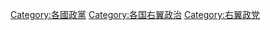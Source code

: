 {{Categories by country|nocat}}
[[Category:各國政黨|Category:各國政黨]]
[[Category:各国右翼政治|Category:各国右翼政治]]
[[Category:右翼政党|Category:右翼政党]]